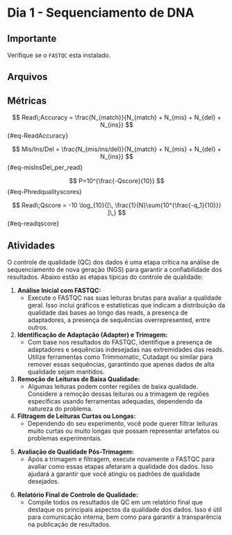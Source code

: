 # Dia 1 - Sequenciamento de DNA {.unnumbered}

::: callout-important
## Importante

Verifique se o `FASTQC` esta instalado.
:::

## Arquivos



## Métricas

$$
Read\;Accuracy = \frac{N_{match}}{N_{match} + N_{mis} + N_{del} + N_{ins}}
$$ {#eq-ReadAccuracy}

$$
Mis/Ins/Del = \frac{N_{mis/ins/del}}{N_{match} + N_{mis} + N_{del} + N_{ins}}
$$ {#eq-misInsDel_per_read}

$$
P=10^{\frac{-Qscore}{10}}
$$ {#eq-Phredqualityscores}

$$
Read\;Qscore = -10 \log_{10}{[\, \frac{1}{N}\sum{10^{\frac{-q_1}{10}}} ]\,}
$$ {#eq-readqscore}

## Atividades

O controle de qualidade (QC) dos dados é uma etapa crítica na análise de sequenciamento de nova geração (NGS) para garantir a confiabilidade dos resultados. Abaixo estão as etapas típicas do controle de qualidade:

1.  **Análise Inicial com FASTQC:**
    -   Execute o FASTQC nas suas leituras brutas para avaliar a qualidade geral. Isso inclui gráficos e estatísticas que indicam a distribuição da qualidade das bases ao longo das reads, a presença de adaptadores, a presença de sequências overrepresented, entre outros.
2.  **Identificação de Adaptação (Adapter) e Trimagem:**
    -   Com base nos resultados do FASTQC, identifique a presença de adaptadores e sequências indesejadas nas extremidades das reads. Utilize ferramentas como Trimmomatic, Cutadapt ou similar para remover essas sequências, garantindo que apenas dados de alta qualidade sejam mantidos.
3.  **Remoção de Leituras de Baixa Qualidade:**
    -   Algumas leituras podem conter regiões de baixa qualidade. Considere a remoção dessas leituras ou a trimagem de regiões específicas usando ferramentas adequadas, dependendo da natureza do problema.
4.  **Filtragem de Leituras Curtas ou Longas:**
    -   Dependendo do seu experimento, você pode querer filtrar leituras muito curtas ou muito longas que possam representar artefatos ou problemas experimentais.

<!-- 5. **Avaliação de Conteúdo Específico:** -->

<!--    - Se o seu experimento envolver amplo enriquecimento de regiões específicas (por exemplo, ChIP-seq), verifique a qualidade nessas regiões específicas para garantir que as leituras estejam enriquecidas onde você espera. -->

5.  **Avaliação de Qualidade Pós-Trimagem:**
    -   Após a trimagem e filtragem, execute novamente o FASTQC para avaliar como essas etapas afetaram a qualidade dos dados. Isso ajudará a garantir que você atingiu os padrões de qualidade desejados.

<!-- 6. **Estimativa de Diversidade e Contaminação:** -->

<!--    - Em alguns casos, pode ser útil estimar a diversidade da amostra e verificar a presença de contaminação. Ferramentas como FastQ Screen podem ser úteis nesse contexto. -->

6.  **Relatório Final de Controle de Qualidade:**
    -   Compile todos os resultados de QC em um relatório final que destaque os principais aspectos da qualidade dos dados. Isso é útil para comunicação interna, bem como para garantir a transparência na publicação de resultados.

<!-- Essas etapas são fundamentais para garantir que os dados utilizados nas análises subsequentes sejam de alta qualidade e que os resultados sejam mais confiáveis. Lembre-se de que os detalhes específicos podem variar com base no tipo de experimento e na plataforma de sequenciamento utilizada. -->
